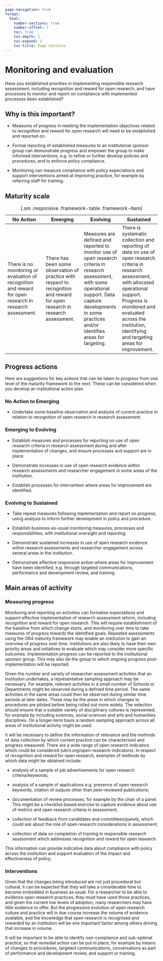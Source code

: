 ```yaml
---
page-navigation: true
format:
  html:
    number-sections: true
    number-offset: 7
    toc: true
    toc-depth: 3
    toc-expand: 3
    toc-title: Page Contents
---
```


# Monitoring and evaluation 

::: {.callout .feature}
Have you established priorities in implementing responsible research assessment, including recognition and reward for open research, and have processes to monitor and report on compliance with implemented processes been established? 
:::

## Why is this important? 

- Measures of progress in meeting the implementation objectives related to recognition and reward for open research will need to be established and reported on.  

- Formal reporting of established measures to an institutional sponsor group can demonstrate progress and empower the group to make informed interventions, e.g. to refine or further develop policies and procedures, and to enforce policy compliance. 

- Monitoring can measure compliance with policy expectations and support interventions aimed at improving practice, for example by referring staff for training. 

## Maturity scale 

:::{.column-page}

| No Action | Emerging | Evolving | Sustained |
|---------|---------|---------|---------|
| There is no monitoring or evaluation of recognition and reward for open research in research assessment. | There has been some observation of practice with respect to recognition and reward for open research in research assessment. | Measures are defined and reported to monitor use of open research criteria in research assessment, with some operational support. Data capture developments in some practices and/or identifies areas for targeting. | There is systematic collection and reporting of data on use of open research criteria in research assessment,  with allocated operational support. Progress is monitored and evaluated across the institution, identifying and targeting areas for improvement. |

: {.sm .responsive .framework-table .framework-item}

:::

## Progress actions 

Here are suggestions for key actions that can be taken to progress from one level of the maturity framework to the next. These can be considered when you develop an institutional action plan.  

### No Action to Emerging 

- Undertake some baseline observation and analysis of current practice in relation to recognition of open research in research assessment. 

### Emerging to Evolving 

- Establish measures and processes for reporting on use of open research criteria in research assessment during and after implementation of changes, and ensure processes and support are in place. 

- Demonstrate increases in use of open research evidence within research assessments and researcher engagement in some areas of the institution. 

- Establish processes for intervention where areas for improvement are identified. 

### Evolving to Sustained 

- Take repeat measures following implementation and report on progress, using analysis to inform further development in policy and procedure. 

- Establish business-as-usual monitoring measures, processes and responsibilities, with institutional oversight and reporting.  

- Demonstrate sustained increases in use of open research evidence within research assessments and researcher engagement across several areas in the institution.  

- Demonstrate effective responsive action where areas for improvement have been identified, e.g. through targeted communications, performance and development review, and training. 

## Main areas of activity 

### Measuring progress  

Monitoring and reporting on activities can formalise expectations and support effective implementation of research assessment reform, including recognition and reward for open research. This will require establishment of the baseline from which change starts, and monitoring over time to take measures of progress towards the identified goals. Repeated assessments using the OR4 maturity framework may enable an institution to gain an overview of progress over time. Institutions are also likely to have their own priority areas and initiatives to evaluate which may consider more specific outcomes. Implementation progress can be reported to the institutional sponsor group. This may also be the group to which ongoing progress post-implementation will be reported. 

Given the number and variety of researcher assessment activities that an institution undertakes, a representative sampling approach may be necessary. For example, relevant activities in a small number of Schools or Departments might be observed during a defined time period. The same activities in the same areas could then be observed during similar time periods at later dates. These may be the areas in which changes to procedures are piloted before being rolled out more widely. The selection should ensure that a suitable variety of disciplinary cultures is represented, for example by including sciences, social sciences and arts and humanities disciplines. On a longer-term basis a random sampling approach across all areas of institutional activity might be used. 

It will be necessary to define the information of relevance and the methods of data collection by which current practice can be characterised and progress measured. There are a wide range of open research indicators which could be considered (ukrn.org/open-research-indicators). In respect of recognition and reward for open research, examples of methods by which data might be obtained include:   

- analysis of a sample of job advertisements for open research criteria/keywords; 

- analysis of a sample of applications e.g. presence of open research keywords, citation of outputs other than peer-reviewed publications;  

- documentation of review processes, for example by the chair of a panel. This might be a checklist-based exercise to capture evidence about use of metrics and open research criteria in assessment;  

- collection of feedback from candidates and committees/panels, which could ask about the role of open research considerations in assessment; 

- collection of data on completion of training in responsible research assessment which addresses recognition and reward for open research.  

This information can provide indicative data about compliance with policy across the institution and support evaluation of the impact and effectiveness of policy. 

### Interventions 

Given that the changes being introduced are not just procedural but cultural, it can be expected that they will take a considerable time to become embedded in business as usual. For a researcher to be able to evidence open research practices, they must have used those practices, and given the current low levels of adoption, many researchers may have little evidence to offer. But the progressive evolution of open research culture and practice will in due course increase the volume of evidence available, and the knowledge that open research is recognised and rewarded by an institution will be one important factor among others driving that increase in volume. 

It will be important to be able to identify non-compliance and sub-optimal practice, so that remedial action can be put in place, for example by means of changes to procedures, targeted communications, conversations as part of performance and development review, and support or training.  

